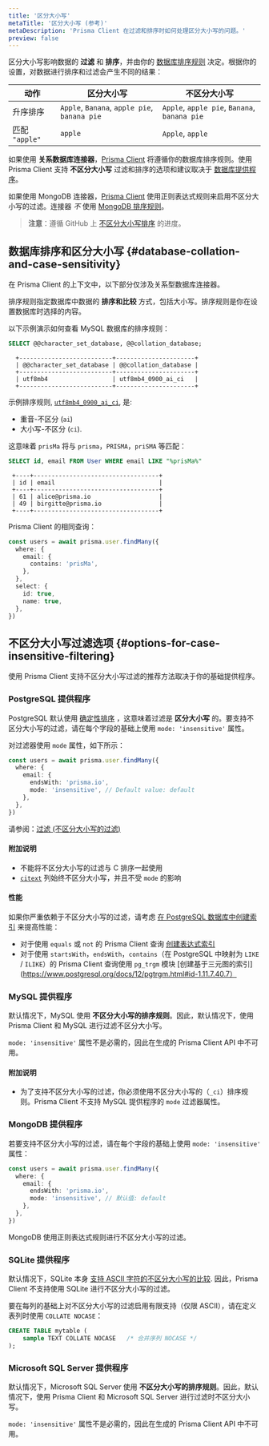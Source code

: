 ```yaml
---
title: '区分大小写'
metaTitle: '区分大小写 (参考)'
metaDescription: 'Prisma Client 在过滤和排序时如何处理区分大小写的问题。'
preview: false
---
```


<TopBlock>

区分大小写影响数据的 **过滤** 和 **排序**，并由你的 [数据库排序规则](#database-collation-and-case-sensitivity) 决定。根据你的设置，对数据进行排序和过滤会产生不同的结果：

| 动作           | 区分大小写                                   | 不区分大小写                                 |
| -------------- | -------------------------------------------- | -------------------------------------------- |
| 升序排序       | `Apple`, `Banana`, `apple pie`, `banana pie` | `Apple`, `apple pie`, `Banana`, `banana pie` |
| 匹配 `"apple"` | `apple`                                      | `Apple`, `apple`                             |

如果使用 **关系数据库连接器**，[Prisma Client](../) 将遵循你的数据库排序规则。使用 Prisma Client 支持 **不区分大小写** 过滤和排序的选项和建议取决于 [数据库提供程序](#options-for-case-insensitive-filtering)。

如果使用 MongoDB 连接器，[Prisma Client](.) 使用正则表达式规则来启用不区分大小写的过滤。连接器 _不_ 使用 [MongoDB 排序规则](https://docs.mongodb.com/manual/reference/collation/)。

> **注意**：遵循 GitHub 上 [不区分大小写排序](https://github.com/prisma/prisma-client-js/issues/841) 的进度。

</TopBlock>

## 数据库排序和区分大小写 {#database-collation-and-case-sensitivity}

<Admonition type="info">

在 Prisma Client 的上下文中，以下部分仅涉及关系型数据库连接器。

</Admonition>

排序规则指定数据库中数据的 **排序和比较** 方式，包括大小写。排序规则是你在设置数据库时选择的内容。

以下示例演示如何查看 MySQL 数据库的排序规则：

<CodeWithResult expanded={true}>

<cmd>

```sql no-lines
SELECT @@character_set_database, @@collation_database;
```

</cmd>

<cmdResult>

```no-lines
  +--------------------------+----------------------+
  | @@character_set_database | @@collation_database |
  +--------------------------+----------------------+
  | utf8mb4                  | utf8mb4_0900_ai_ci   |
  +--------------------------+----------------------+
```

</cmdResult>

</CodeWithResult>

示例排序规则, [`utf8mb4_0900_ai_ci`](https://dev.mysql.com/doc/refman/8.0/en/charset-collation-names.html), 是:

- 重音-不区分 (`ai`)
- 大小写-不区分 (`ci`).

这意味着 `prisMa` 将与 `prisma`，`PRISMA`，`priSMA` 等匹配：

<CodeWithResult expanded={true}>

<cmd>

```sql no-lines
SELECT id, email FROM User WHERE email LIKE "%prisMa%"
```

</cmd>

<cmdResult>

```no-lines
 +----+-----------------------------------+
 | id | email                             |
 +----+-----------------------------------+
 | 61 | alice@prisma.io                   |
 | 49 | birgitte@prisma.io                |
 +----+-----------------------------------+
```

</cmdResult>

</CodeWithResult>

Prisma Client 的相同查询：

```ts
const users = await prisma.user.findMany({
  where: {
    email: {
      contains: 'prisMa',
    },
  },
  select: {
    id: true,
    name: true,
  },
})
```

## 不区分大小写过滤选项 {#options-for-case-insensitive-filtering}

使用 Prisma Client 支持不区分大小写过滤的推荐方法取决于你的基础提供程序。

### PostgreSQL 提供程序

PostgreSQL 默认使用 [确定性排序](https://www.postgresql.org/docs/current/collation.html#COLLATION-NONDETERMINISTIC) ，这意味着过滤是 **区分大小写** 的。要支持不区分大小写的过滤，请在每个字段的基础上使用 `mode: 'insensitive'` 属性。

对过滤器使用 `mode` 属性，如下所示：

```ts highlight=5;normal
const users = await prisma.user.findMany({
  where: {
    email: {
      endsWith: 'prisma.io',
      mode: 'insensitive', // Default value: default
    },
  },
})
```

请参阅：[过滤 (不区分大小写的过滤)](filtering-and-sorting#case-insensitive-filtering)

#### 附加说明

- 不能将不区分大小写的过滤与 C 排序一起使用
- [`citext`](https://www.postgresql.org/docs/12/citext.html) 列始终不区分大小写，并且不受 `mode` 的影响

#### 性能

如果你严重依赖于不区分大小写的过滤，请考虑 [在 PostgreSQL 数据库中创建索引](https://www.postgresql.org/docs/current/indexes.html) 来提高性能：

- 对于使用 `equals` 或 `not` 的 Prisma Client 查询 [创建表达式索引](https://www.postgresql.org/docs/current/indexes-expressional.html)
- 对于使用 `startsWith`，`endsWith`，`contains`（在 PostgreSQL 中映射为 `LIKE` / `ILIKE`）的 Prisma Client 查询使用 `pg_trgm` 模块 [创建基于三元图的索引](https://www.postgresql.org/docs/12/pgtrgm.html#id-1.11.7.40.7）

### MySQL 提供程序

默认情况下，MySQL 使用 **不区分大小写的排序规则**。因此，默认情况下，使用 Prisma Client 和 MySQL 进行过滤不区分大小写。

`mode: 'insensitive'` 属性不是必需的，因此在生成的 Prisma Client API 中不可用。

#### 附加说明

- 为了支持不区分大小写的过滤，你必须使用不区分大小写的（`_ci`）排序规则。Prisma Client 不支持 MySQL 提供程序的 `mode` 过滤器属性。

### MongoDB 提供程序

若要支持不区分大小写的过滤，请在每个字段的基础上使用 `mode: 'insensitive'` 属性：

```ts highlight=5;normal
const users = await prisma.user.findMany({
  where: {
    email: {
      endsWith: 'prisma.io',
      mode: 'insensitive', // 默认值: default
    },
  },
})
```

MongoDB 使用正则表达式规则进行不区分大小写的过滤。

### SQLite 提供程序

默认情况下，SQLite 本身 [支持 ASCII 字符的不区分大小写的比较](https://www.sqlite.org/faq.html#q18). 因此，Prisma Client 不支持使用 SQLite 进行不区分大小写的过滤。

要在每列的基础上对不区分大小写的过滤启用有限支持（仅限 ASCII），请在定义表列时使用 `COLLATE NOCASE`：

```sql
CREATE TABLE mytable (
    sample TEXT COLLATE NOCASE   /* 合并序列 NOCASE */
);
```

### Microsoft SQL Server 提供程序

默认情况下，Microsoft SQL Server 使用 **不区分大小写的排序规则**。因此，默认情况下，使用 Prisma Client 和 Microsoft SQL Server 进行过滤时不区分大小写。

`mode: 'insensitive'` 属性不是必需的，因此在生成的 Prisma Client API 中不可用。
